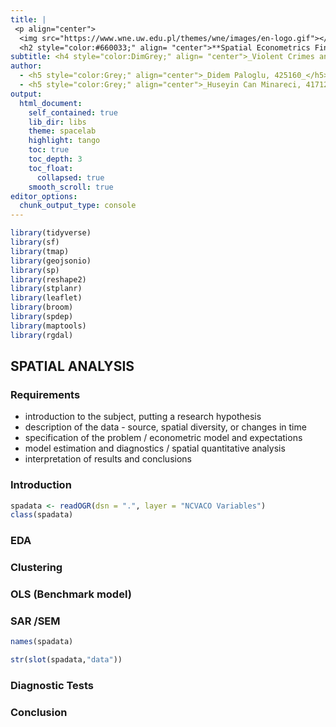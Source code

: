 ```yaml
---
title: |
 <p align="center">
  <img src="https://www.wne.uw.edu.pl/themes/wne/images/en-logo.gif"></p>  
  <h2 style="color:#660033;" align= "center">**Spatial Econometrics Final Project**</h2>
subtitle: <h4 style="color:DimGrey;" align= "center">_Violent Crimes and foreclosures in the Chicago_</h4>
author: 
  - <h5 style="color:Grey;" align="center">_Didem Paloglu, 425160_</h5>
  - <h5 style="color:Grey;" align="center">_Huseyin Can Minareci, 417121_</h5>
output:
  html_document:
    self_contained: true
    lib_dir: libs
    theme: spacelab
    highlight: tango
    toc: true
    toc_depth: 3
    toc_float:
      collapsed: true
    smooth_scroll: true
editor_options: 
  chunk_output_type: console
---
```




```r
library(tidyverse)
library(sf)
library(tmap)
library(geojsonio)
library(sp)
library(reshape2)
library(stplanr)
library(leaflet)
library(broom)
library(spdep)
library(maptools)
library(rgdal)

```

## SPATIAL ANALYSIS



### Requirements 

- introduction to the subject, putting a research hypothesis
- description of the data - source, spatial diversity, or changes in time
- specification of the problem / econometric model and expectations
- model estimation and diagnostics / spatial quantitative analysis
- interpretation of results and conclusions



### Introduction

```r
spadata <- readOGR(dsn = ".", layer = "NCVACO Variables")
class(spadata)
```

### EDA
### Clustering
### OLS (Benchmark model)
### SAR /SEM 

```r
names(spadata) 
```


```r

str(slot(spadata,"data"))


```
### Diagnostic Tests

### Conclusion



